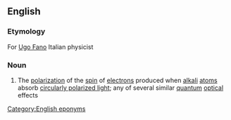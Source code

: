 ==English==

===Etymology===
For [[w:Ugo Fano|Ugo Fano]] Italian physicist

===Noun===
{{en-noun|sg=[[Fano]] [[effect]]|-}}

#{{physics}} The [[polarization]] of the [[spin]] of [[electron]]s produced when [[alkali]] [[atom]]s absorb [[circularly polarized light]]; any of several similar [[quantum]] [[optical]] effects

[[Category:English eponyms]]